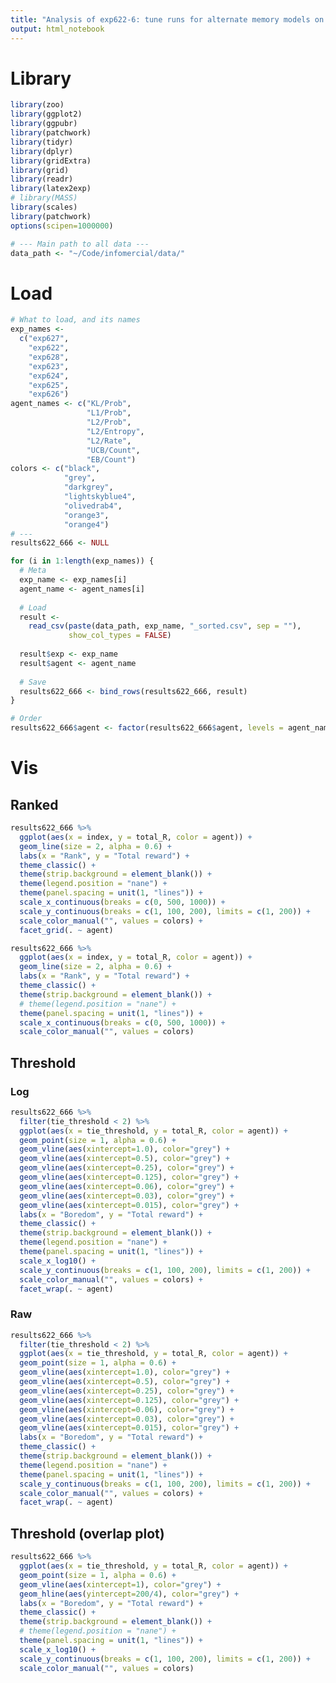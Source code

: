 ```yaml
---
title: "Analysis of exp622-6: tune runs for alternate memory models on BanditOneHigh4"
output: html_notebook
---
```


# Library
```r
library(zoo)
library(ggplot2)
library(ggpubr)
library(patchwork)
library(tidyr)
library(dplyr)
library(gridExtra)
library(grid)
library(readr)
library(latex2exp)
# library(MASS) 
library(scales)
library(patchwork)
options(scipen=1000000)

# --- Main path to all data ---
data_path <- "~/Code/infomercial/data/"
```

# Load
```r
# What to load, and its names
exp_names <-
  c("exp627",
    "exp622",
    "exp628",
    "exp623",
    "exp624",
    "exp625",
    "exp626")
agent_names <- c("KL/Prob",
                 "L1/Prob",
                 "L2/Prob",
                 "L2/Entropy",
                 "L2/Rate",
                 "UCB/Count",
                 "EB/Count")
colors <- c("black",
            "grey",
            "darkgrey",
            "lightskyblue4",
            "olivedrab4",
            "orange3",
            "orange4")
# ---
results622_666 <- NULL

for (i in 1:length(exp_names)) {
  # Meta
  exp_name <- exp_names[i]
  agent_name <- agent_names[i]
  
  # Load
  result <-
    read_csv(paste(data_path, exp_name, "_sorted.csv", sep = ""),
             show_col_types = FALSE)
  
  result$exp <- exp_name
  result$agent <- agent_name
  
  # Save
  results622_666 <- bind_rows(results622_666, result)
}

# Order
results622_666$agent <- factor(results622_666$agent, levels = agent_names)
```


# Vis
## Ranked
```r
results622_666 %>%
  ggplot(aes(x = index, y = total_R, color = agent)) +
  geom_line(size = 2, alpha = 0.6) +
  labs(x = "Rank", y = "Total reward") +
  theme_classic() +
  theme(strip.background = element_blank()) +
  theme(legend.position = "nane") +
  theme(panel.spacing = unit(1, "lines")) +
  scale_x_continuous(breaks = c(0, 500, 1000)) +
  scale_y_continuous(breaks = c(1, 100, 200), limits = c(1, 200)) +
  scale_color_manual("", values = colors) +
  facet_grid(. ~ agent) 
```

```r
results622_666 %>%
  ggplot(aes(x = index, y = total_R, color = agent)) +
  geom_line(size = 2, alpha = 0.6) +
  labs(x = "Rank", y = "Total reward") +
  theme_classic() +
  theme(strip.background = element_blank()) +
  # theme(legend.position = "nane") +
  theme(panel.spacing = unit(1, "lines")) +
  scale_x_continuous(breaks = c(0, 500, 1000)) +
  scale_color_manual("", values = colors) 
```

## Threshold
### Log
```r
results622_666 %>%
  filter(tie_threshold < 2) %>% 
  ggplot(aes(x = tie_threshold, y = total_R, color = agent)) +
  geom_point(size = 1, alpha = 0.6) +
  geom_vline(aes(xintercept=1.0), color="grey") +
  geom_vline(aes(xintercept=0.5), color="grey") +
  geom_vline(aes(xintercept=0.25), color="grey") +
  geom_vline(aes(xintercept=0.125), color="grey") +
  geom_vline(aes(xintercept=0.06), color="grey") +
  geom_vline(aes(xintercept=0.03), color="grey") +
  geom_vline(aes(xintercept=0.015), color="grey") +
  labs(x = "Boredom", y = "Total reward") +
  theme_classic() +
  theme(strip.background = element_blank()) +
  theme(legend.position = "nane") +
  theme(panel.spacing = unit(1, "lines")) +
  scale_x_log10() +
  scale_y_continuous(breaks = c(1, 100, 200), limits = c(1, 200)) +
  scale_color_manual("", values = colors) +
  facet_wrap(. ~ agent) 
```

### Raw
```r
results622_666 %>%
  filter(tie_threshold < 2) %>% 
  ggplot(aes(x = tie_threshold, y = total_R, color = agent)) +
  geom_point(size = 1, alpha = 0.6) +
  geom_vline(aes(xintercept=1.0), color="grey") +
  geom_vline(aes(xintercept=0.5), color="grey") +
  geom_vline(aes(xintercept=0.25), color="grey") +
  geom_vline(aes(xintercept=0.125), color="grey") +
  geom_vline(aes(xintercept=0.06), color="grey") +
  geom_vline(aes(xintercept=0.03), color="grey") +
  geom_vline(aes(xintercept=0.015), color="grey") +
  labs(x = "Boredom", y = "Total reward") +
  theme_classic() +
  theme(strip.background = element_blank()) +
  theme(legend.position = "nane") +
  theme(panel.spacing = unit(1, "lines")) +
  scale_y_continuous(breaks = c(1, 100, 200), limits = c(1, 200)) +
  scale_color_manual("", values = colors) +
  facet_wrap(. ~ agent) 
```

## Threshold (overlap plot)
```r
results622_666 %>%
  ggplot(aes(x = tie_threshold, y = total_R, color = agent)) +
  geom_point(size = 1, alpha = 0.6) +
  geom_vline(aes(xintercept=1), color="grey") +
  geom_hline(aes(yintercept=200/4), color="grey") +
  labs(x = "Boredom", y = "Total reward") +
  theme_classic() +
  theme(strip.background = element_blank()) +
  # theme(legend.position = "nane") +
  theme(panel.spacing = unit(1, "lines")) +
  scale_x_log10() +
  scale_y_continuous(breaks = c(1, 100, 200), limits = c(1, 200)) +
  scale_color_manual("", values = colors) 
```